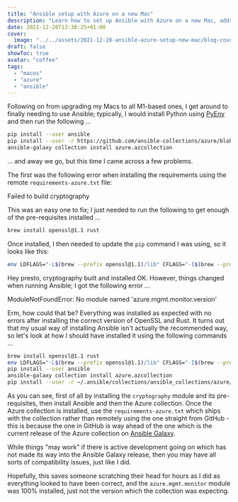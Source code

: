 ```yaml
---
title: "Ansible setup with Azure on a new Mac"
description: "Learn how to set up Ansible with Azure on a new Mac, addressing common issues with cryptography and module dependencies."
date: 2021-12-28T13:38:25+01:00
cover:
  image: "../../assets/2021-12-28-ansible-azure-setup-new-mac/blog-cover-2021-12-28-ansible-azure-setup-new-mac.png"
draft: false
showToc: true
avatar: "coffee"
tags:
  - "macos"
  - "azure"
  - "ansible"
---
```


Following on from upgrading my Macs to all M1-based ones, I get around to finally needing to use Ansible; typically, I would install Python using [PyEnv](/2021/10/30/managing-python-on-macos-monterey/) and then run the following ...

```bash frame="terminal" title="It should just work?!?!"
pip install --user ansible
pip install --user -r https://github.com/ansible-collections/azure/blob/dev/requirements-azure.txt
ansible-galaxy collection install azure.azcollection
```

... and away we go, but this time I came across a few problems.

The first was the following error when installing the requirements using the remote `requirements-azure.txt` file:

<WarningCallout title="Warning">
Failed to build cryptography
</WarningCallout>

This was an easy one to fix; I just needed to run the following to get enough of the pre-requisites installed ...

```bash frame="terminal" title="Installation openssl & rust"
brew install openssl@1.1 rust
```

Once installed, I then needed to update the `pip` command I was using, so it looks like this:

```bash frame="terminal" title="Installation openssl & rust"
env LDFLAGS="-L$(brew --prefix openssl@1.1)/lib" CFLAGS="-I$(brew --prefix openssl@1.1)/include" pip install --user -r https://github.com/ansible-collections/azure/blob/dev/requirements-azure.txt
```

Hey presto, cryptography built and installed OK. However, things changed when running Ansible; I got the following error ...

<WarningCallout title="Warning">
ModuleNotFoundError: No module named 'azure.mgmt.monitor.version'
</WarningCallout>

Erm, how could that be? Everything was installed as expected with no errors after installing the correct version of OpenSSL and Rust. It turns out that my usual way of installing Ansible isn't actually the recommended way, so let's look at how I should have installed it using the following commands ...

```bash frame="terminal" title="It should just work, take two"
brew install openssl@1.1 rust
env LDFLAGS="-L$(brew --prefix openssl@1.1)/lib" CFLAGS="-I$(brew --prefix openssl@1.1)/include" pip install --user cryptography
pip install --user ansible
ansible-galaxy collection install azure.azcollection
pip install --user -r ~/.ansible/collections/ansible_collections/azure/azcollection/requirements-azure.txt
```

As you can see, first of all by installing the `cryptography` module and its pre-requisites, then install Ansible and then the Azure collection. Once the Azure collection is installed, use the `requirements-azure.txt` which ships with the collection rather than remotely using the one straight from GitHub - this is because the one in GitHub is way ahead of the one which is the current release of the Azure collection on [Ansible Galaxy](https://galaxy.ansible.com).

While things "may work" if there is active development going on which has not made its way into the Ansible Galaxy release, then you may have all sorts of compatibility issues, just like I did.

Hopefully, this saves someone scratching their head for hours as I did as everything looked to have been correct, and the `azure.mgmt.monitor` module was 100% installed, just not the version which the collection was expecting.
